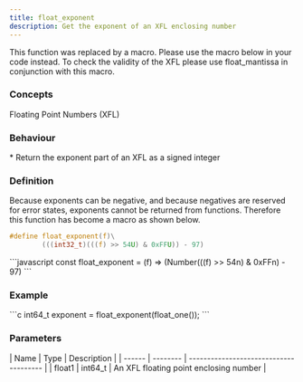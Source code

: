 ```yaml
---
title: float_exponent
description: Get the exponent of an XFL enclosing number
---
```


<Tabs>
<TabItem label="C">
<Aside type="caution" title="Replaced by macro">
This function was replaced by a macro. Please use the macro below in your code instead.
To check the validity of the XFL please use float_mantissa in conjunction with this macro.
</Aside>
</TabItem>
</Tabs>



### Concepts

<LinkButton href="/docs/hooks/concepts/floating-point-numbers-xfl">Floating Point Numbers (XFL)</LinkButton>

### Behaviour

<Tabs>
<TabItem label="C">
* Return the exponent part of an XFL as a signed integer
</TabItem>
</Tabs>





### Definition

<Tabs>
<TabItem label="C">
Because exponents can be negative, and because negatives are reserved for error states, exponents cannot be returned from functions. Therefore this function has become a macro as shown below.

```c
#define float_exponent(f)\
        (((int32_t)(((f) >> 54U) & 0xFFU)) - 97)
```
</TabItem>

<TabItem label="JavaScript">
```javascript
const float_exponent = (f) => (Number(((f) >> 54n) & 0xFFn) - 97)
```
</TabItem>
</Tabs>



### Example

<Tabs>
<TabItem label="C">
```c
int64_t exponent =
    float_exponent(float_one());
```
</TabItem>
</Tabs>



### Parameters

<Tabs>
<TabItem label="C">
| Name   | Type     | Description                            |
| ------ | -------- | -------------------------------------- |
| float1 | int64_t | An XFL floating point enclosing number |
</TabItem>
</Tabs>

